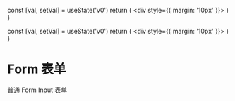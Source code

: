   const [val, setVal] = useState('v0')
  return (
    <div style={{ margin: '10px' }}>
      <Component />
    </div>
  )
}


  const [val, setVal] = useState('v0')
  return (
    <div style={{ margin: '10px'  }}>
    </div>
  )
}

# Form 表单

普通 Form Input 表单

<TestCase />